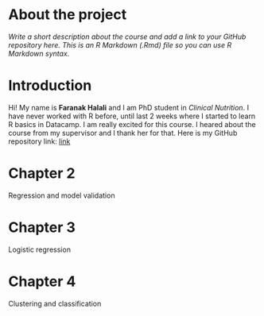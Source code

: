 
# About the project

*Write a short description about the course and add a link to your GitHub repository here. This is an R Markdown (.Rmd) file so you can use R Markdown syntax.*

# Introduction
Hi! My name is **Faranak Halali** and I am PhD student in *Clinical Nutrition*. I have never worked with R before, until last 2 weeks where I started to learn R basics in Datacamp. I am really excited for this course. I heared about the course from my supervisor and I thank her for that. Here is my GitHub repository link: 
[link](https://github.com/faranakhalali/IODS-project/settings)

# Chapter 2
Regression and model validation

# Chapter 3
Logistic regression

# Chapter 4
Clustering and classification